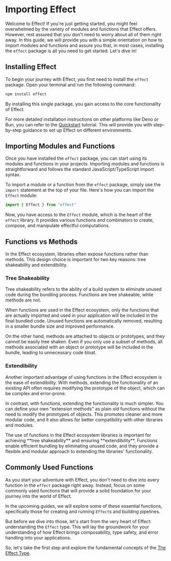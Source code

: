 
# Importing Effect

Welcome to Effect! If you're just getting started, you might feel overwhelmed by the variety of modules and functions that Effect offers.
However, rest assured that you don't need to worry about all of them right away.
In this guide, we will provide you with a simple orientation on how to import modules and functions and assure you that,
in most cases, installing the `effect` package is all you need to get started. Let's dive in!

## Installing Effect

To begin your journey with Effect, you first need to install the `effect` package. Open your terminal and run the following command:

```bash filename="Terminal"
npm install effect
```

By installing this single package, you gain access to the core functionality of Effect.

For more detailed installation instructions on other platforms like Deno or Bun, you can refer to the [Quickstart](../quickstart) tutorial.
This will provide you with step-by-step guidance to set up Effect on different environments.

## Importing Modules and Functions

Once you have installed the `effect` package, you can start using its modules and functions in your projects.
Importing modules and functions is straightforward and follows the standard JavaScript/TypeScript import syntax.

To import a module or a function from the `effect` package, simply use the `import` statement at the top of your file. Here's how you can import the `Effect` module:

```ts
import { Effect } from "effect"
```

Now, you have access to the `Effect` module, which is the heart of the `effect` library. It provides various functions and combinators to create, compose, and manipulate effectful computations.

## Functions vs Methods

In the Effect ecosystem, libraries often expose functions rather than methods. This design choice is important for two key reasons: tree shakeability and extendibility.

### Tree Shakeability

Tree shakeability refers to the ability of a build system to eliminate unused code during the bundling process. Functions are tree shakeable, while methods are not.

When functions are used in the Effect ecosystem, only the functions that are actually imported and used in your application will be included in the final bundled code. Unused functions are automatically removed, resulting in a smaller bundle size and improved performance.

On the other hand, methods are attached to objects or prototypes, and they cannot be easily tree shaken. Even if you only use a subset of methods, all methods associated with an object or prototype will be included in the bundle, leading to unnecessary code bloat.

### Extendibility

Another important advantage of using functions in the Effect ecosystem is the ease of extendibility. With methods, extending the functionality of an existing API often requires modifying the prototype of the object, which can be complex and error-prone.

In contrast, with functions, extending the functionality is much simpler. You can define your own "extension methods" as plain old functions without the need to modify the prototypes of objects. This promotes cleaner and more modular code, and it also allows for better compatibility with other libraries and modules.

<Idea>
  The use of functions in the Effect ecosystem libraries is important for
  achieving **tree shakeability** and ensuring **extendibility**. Functions
  enable efficient bundling by eliminating unused code, and they provide a
  flexible and modular approach to extending the libraries' functionality.
</Idea>

## Commonly Used Functions

As you start your adventure with Effect, you don't need to dive into every function in the `effect` package right away. Instead, focus on some commonly used functions that will provide a solid foundation for your journey into the world of Effect.

In the upcoming guides, we will explore some of these essential functions, specifically those for creating and running `Effect`s and building pipelines.

But before we dive into those, let's start from the very heart of Effect: understanding the `Effect` type. This will lay the groundwork for your understanding of how Effect brings composability, type safety, and error handling into your applications.

So, let's take the first step and explore the fundamental concepts of the [The Effect Type](effect-type).
